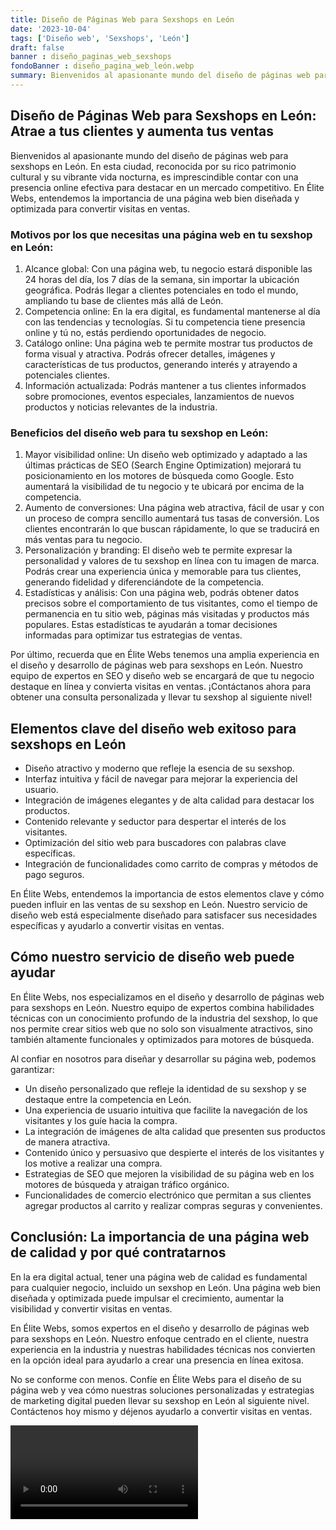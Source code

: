 ```yaml
---
title: Diseño de Páginas Web para Sexshops en León
date: '2023-10-04'
tags: ['Diseño web', 'Sexshops', 'León']
draft: false
banner : diseño_paginas_web_sexshops
fondoBanner : diseño_pagina_web_león.webp
summary: Bienvenidos al apasionante mundo del diseño de páginas web para sexshops en León. En esta ciudad, reconocida por su rico patrimonio cultural y su vibrante vida nocturna, es imprescindible contar con una presencia online efectiva para destacar en un mercado competitivo. En Élite Webs, entendemos la importancia de una página web bien diseñada y optimizada para convertir visitas en ventas.
---
```


## Diseño de Páginas Web para Sexshops en León: Atrae a tus clientes y aumenta tus ventas

Bienvenidos al apasionante mundo del diseño de páginas web para sexshops en León. En esta ciudad, reconocida por su rico patrimonio cultural y su vibrante vida nocturna, es imprescindible contar con una presencia online efectiva para destacar en un mercado competitivo. En Élite Webs, entendemos la importancia de una página web bien diseñada y optimizada para convertir visitas en ventas.

### Motivos por los que necesitas una página web en tu sexshop en León:
1. Alcance global: Con una página web, tu negocio estará disponible las 24 horas del día, los 7 días de la semana, sin importar la ubicación geográfica. Podrás llegar a clientes potenciales en todo el mundo, ampliando tu base de clientes más allá de León.
2. Competencia online: En la era digital, es fundamental mantenerse al día con las tendencias y tecnologías. Si tu competencia tiene presencia online y tú no, estás perdiendo oportunidades de negocio.
3. Catálogo online: Una página web te permite mostrar tus productos de forma visual y atractiva. Podrás ofrecer detalles, imágenes y características de tus productos, generando interés y atrayendo a potenciales clientes.
4. Información actualizada: Podrás mantener a tus clientes informados sobre promociones, eventos especiales, lanzamientos de nuevos productos y noticias relevantes de la industria.

### Beneficios del diseño web para tu sexshop en León:
1. Mayor visibilidad online: Un diseño web optimizado y adaptado a las últimas prácticas de SEO (Search Engine Optimization) mejorará tu posicionamiento en los motores de búsqueda como Google. Esto aumentará la visibilidad de tu negocio y te ubicará por encima de la competencia.
2. Aumento de conversiones: Una página web atractiva, fácil de usar y con un proceso de compra sencillo aumentará tus tasas de conversión. Los clientes encontrarán lo que buscan rápidamente, lo que se traducirá en más ventas para tu negocio.
3. Personalización y branding: El diseño web te permite expresar la personalidad y valores de tu sexshop en línea con tu imagen de marca. Podrás crear una experiencia única y memorable para tus clientes, generando fidelidad y diferenciándote de la competencia.
4. Estadísticas y análisis: Con una página web, podrás obtener datos precisos sobre el comportamiento de tus visitantes, como el tiempo de permanencia en tu sitio web, páginas más visitadas y productos más populares. Estas estadísticas te ayudarán a tomar decisiones informadas para optimizar tus estrategias de ventas.

Por último, recuerda que en Élite Webs tenemos una amplia experiencia en el diseño y desarrollo de páginas web para sexshops en León. Nuestro equipo de expertos en SEO y diseño web se encargará de que tu negocio destaque en línea y convierta visitas en ventas. ¡Contáctanos ahora para obtener una consulta personalizada y llevar tu sexshop al siguiente nivel!

<GifSeo />

<Cta />

## Elementos clave del diseño web exitoso para sexshops en León

- Diseño atractivo y moderno que refleje la esencia de su sexshop.
- Interfaz intuitiva y fácil de navegar para mejorar la experiencia del usuario.
- Integración de imágenes elegantes y de alta calidad para destacar los productos.
- Contenido relevante y seductor para despertar el interés de los visitantes.
- Optimización del sitio web para buscadores con palabras clave específicas.
- Integración de funcionalidades como carrito de compras y métodos de pago seguros.

En Élite Webs, entendemos la importancia de estos elementos clave y cómo pueden influir en las ventas de su sexshop en León. Nuestro servicio de diseño web está especialmente diseñado para satisfacer sus necesidades específicas y ayudarlo a convertir visitas en ventas.

## Cómo nuestro servicio de diseño web puede ayudar

En Élite Webs, nos especializamos en el diseño y desarrollo de páginas web para sexshops en León. Nuestro equipo de expertos combina habilidades técnicas con un conocimiento profundo de la industria del sexshop, lo que nos permite crear sitios web que no solo son visualmente atractivos, sino también altamente funcionales y optimizados para motores de búsqueda.

Al confiar en nosotros para diseñar y desarrollar su página web, podemos garantizar:

- Un diseño personalizado que refleje la identidad de su sexshop y se destaque entre la competencia en León.
- Una experiencia de usuario intuitiva que facilite la navegación de los visitantes y los guíe hacia la compra.
- La integración de imágenes de alta calidad que presenten sus productos de manera atractiva.
- Contenido único y persuasivo que despierte el interés de los visitantes y los motive a realizar una compra.
- Estrategias de SEO que mejoren la visibilidad de su página web en los motores de búsqueda y atraigan tráfico orgánico.
- Funcionalidades de comercio electrónico que permitan a sus clientes agregar productos al carrito y realizar compras seguras y convenientes.

## Conclusión: La importancia de una página web de calidad y por qué contratarnos

En la era digital actual, tener una página web de calidad es fundamental para cualquier negocio, incluido un sexshop en León. Una página web bien diseñada y optimizada puede impulsar el crecimiento, aumentar la visibilidad y convertir visitas en ventas.

En Élite Webs, somos expertos en el diseño y desarrollo de páginas web para sexshops en León. Nuestro enfoque centrado en el cliente, nuestra experiencia en la industria y nuestras habilidades técnicas nos convierten en la opción ideal para ayudarlo a crear una presencia en línea exitosa.

No se conforme con menos. Confíe en Élite Webs para el diseño de su página web y vea cómo nuestras soluciones personalizadas y estrategias de marketing digital pueden llevar su sexshop en León al siguiente nivel. Contáctenos hoy mismo y déjenos ayudarlo a convertir visitas en ventas.

<Video />

<CtaBot job='Sexshops' city='León'/>

<Gmaps query='León+españa+maps' />
